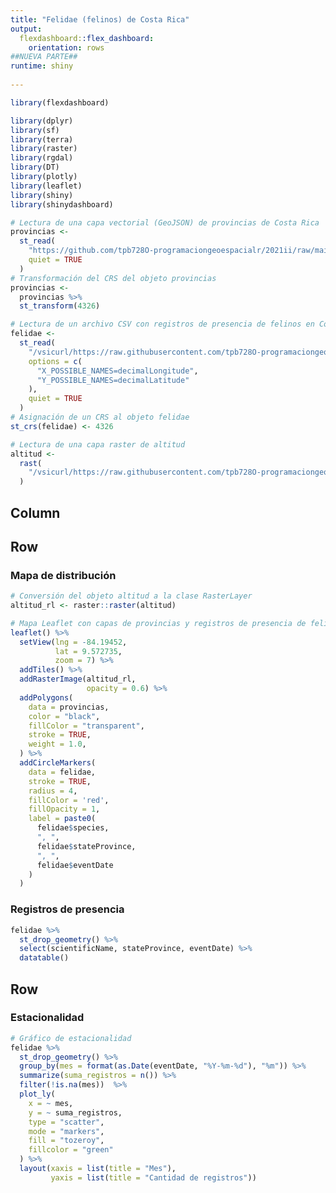 ```yaml
---
title: "Felidae (felinos) de Costa Rica"
output: 
  flexdashboard::flex_dashboard:
    orientation: rows
##NUEVA PARTE##
runtime: shiny
    
---
```


```r
library(flexdashboard)
```

```r
library(dplyr)
library(sf)
library(terra)
library(raster)
library(rgdal)
library(DT)
library(plotly)
library(leaflet)
library(shiny)
library(shinydashboard)
```

```r
# Lectura de una capa vectorial (GeoJSON) de provincias de Costa Rica
provincias <-
  st_read(
    "https://github.com/tpb728O-programaciongeoespacialr/2021ii/raw/main/datos/ign/delimitacion-territorial-administrativa/provincias-simplificadas_100m.geojson",
    quiet = TRUE
  )
# Transformación del CRS del objeto provincias
provincias <-
  provincias %>%
  st_transform(4326)

# Lectura de un archivo CSV con registros de presencia de felinos en Costa Rica
felidae <-
  st_read(
    "/vsicurl/https://raw.githubusercontent.com/tpb728O-programaciongeoespacialr/2021ii/main/datos/gbif/felidae.csv",
    options = c(
      "X_POSSIBLE_NAMES=decimalLongitude",
      "Y_POSSIBLE_NAMES=decimalLatitude"
    ),
    quiet = TRUE
  )
# Asignación de un CRS al objeto felidae
st_crs(felidae) <- 4326

# Lectura de una capa raster de altitud
altitud <-
  rast(
    "/vsicurl/https://raw.githubusercontent.com/tpb728O-programaciongeoespacialr/2021ii/master/datos/worldclim/altitud.tif"
  )
```
Column {.sidebar}
-----------------------------------------------------------------------




Row
-----------------------------------------------------------------------

### Mapa de distribución

```r
# Conversión del objeto altitud a la clase RasterLayer
altitud_rl <- raster::raster(altitud)

# Mapa Leaflet con capas de provincias y registros de presencia de felinos
leaflet() %>%
  setView(lng = -84.19452,
          lat = 9.572735,
          zoom = 7) %>%
  addTiles() %>%
  addRasterImage(altitud_rl,
                 opacity = 0.6) %>%
  addPolygons(
    data = provincias,
    color = "black",
    fillColor = "transparent",
    stroke = TRUE,
    weight = 1.0,
  ) %>%
  addCircleMarkers(
    data = felidae,
    stroke = TRUE,
    radius = 4,
    fillColor = 'red',
    fillOpacity = 1,
    label = paste0(
      felidae$species,
      ", ",
      felidae$stateProvince,
      ", ",
      felidae$eventDate
    )
  )
```

### Registros de presencia

```r
felidae %>%
  st_drop_geometry() %>%
  select(scientificName, stateProvince, eventDate) %>%
  datatable()
```

Row
-----------------------------------------------------------------------

### Estacionalidad

```r
# Gráfico de estacionalidad
felidae %>%
  st_drop_geometry() %>%
  group_by(mes = format(as.Date(eventDate, "%Y-%m-%d"), "%m")) %>%
  summarize(suma_registros = n()) %>%
  filter(!is.na(mes))  %>%
  plot_ly(
    x = ~ mes,
    y = ~ suma_registros,
    type = "scatter",
    mode = "markers",
    fill = "tozeroy",
    fillcolor = "green"
  ) %>%
  layout(xaxis = list(title = "Mes"),
         yaxis = list(title = "Cantidad de registros"))
```